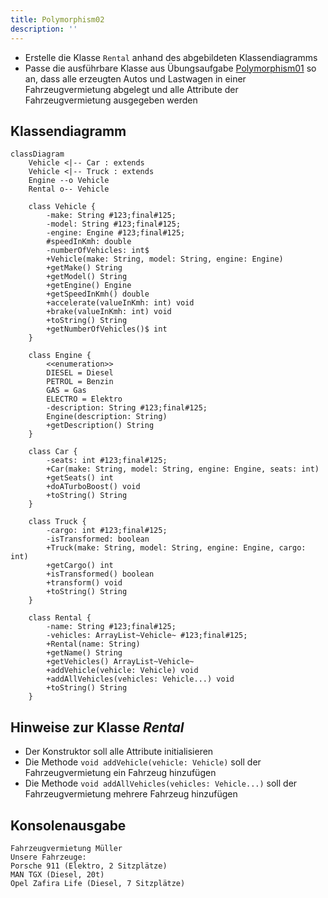 ```yaml
---
title: Polymorphism02
description: ''
---
```



- Erstelle die Klasse `Rental` anhand des abgebildeten Klassendiagramms
- Passe die ausführbare Klasse aus Übungsaufgabe [Polymorphism01](polymorphy01)
  so an, dass alle erzeugten Autos und Lastwagen in einer Fahrzeugvermietung
  abgelegt und alle Attribute der Fahrzeugvermietung ausgegeben werden

## Klassendiagramm

```mermaid
classDiagram
    Vehicle <|-- Car : extends
    Vehicle <|-- Truck : extends
    Engine --o Vehicle
    Rental o-- Vehicle

    class Vehicle {
        -make: String #123;final#125;
        -model: String #123;final#125;
        -engine: Engine #123;final#125;
        #speedInKmh: double
        -numberOfVehicles: int$
        +Vehicle(make: String, model: String, engine: Engine)
        +getMake() String
        +getModel() String
        +getEngine() Engine
        +getSpeedInKmh() double
        +accelerate(valueInKmh: int) void
        +brake(valueInKmh: int) void
        +toString() String
        +getNumberOfVehicles()$ int
    }

    class Engine {
        <<enumeration>>
        DIESEL = Diesel
        PETROL = Benzin
        GAS = Gas
        ELECTRO = Elektro
        -description: String #123;final#125;
        Engine(description: String)
        +getDescription() String
    }

    class Car {
        -seats: int #123;final#125;
        +Car(make: String, model: String, engine: Engine, seats: int)
        +getSeats() int
        +doATurboBoost() void
        +toString() String
    }

    class Truck {
        -cargo: int #123;final#125;
        -isTransformed: boolean
        +Truck(make: String, model: String, engine: Engine, cargo: int)
        +getCargo() int
        +isTransformed() boolean
        +transform() void
        +toString() String
    }

    class Rental {
        -name: String #123;final#125;
        -vehicles: ArrayList~Vehicle~ #123;final#125;
        +Rental(name: String)
        +getName() String
        +getVehicles() ArrayList~Vehicle~
        +addVehicle(vehicle: Vehicle) void
        +addAllVehicles(vehicles: Vehicle...) void
        +toString() String
    }
```

## Hinweise zur Klasse _Rental_

- Der Konstruktor soll alle Attribute initialisieren
- Die Methode `void addVehicle(vehicle: Vehicle)` soll der Fahrzeugvermietung
  ein Fahrzeug hinzufügen
- Die Methode `void addAllVehicles(vehicles: Vehicle...)` soll der
  Fahrzeugvermietung mehrere Fahrzeug hinzufügen

## Konsolenausgabe

```console
Fahrzeugvermietung Müller
Unsere Fahrzeuge:
Porsche 911 (Elektro, 2 Sitzplätze)
MAN TGX (Diesel, 20t)
Opel Zafira Life (Diesel, 7 Sitzplätze)
```

<Exercise pullRequest="87" branchSuffix="polymorphy/02" />
